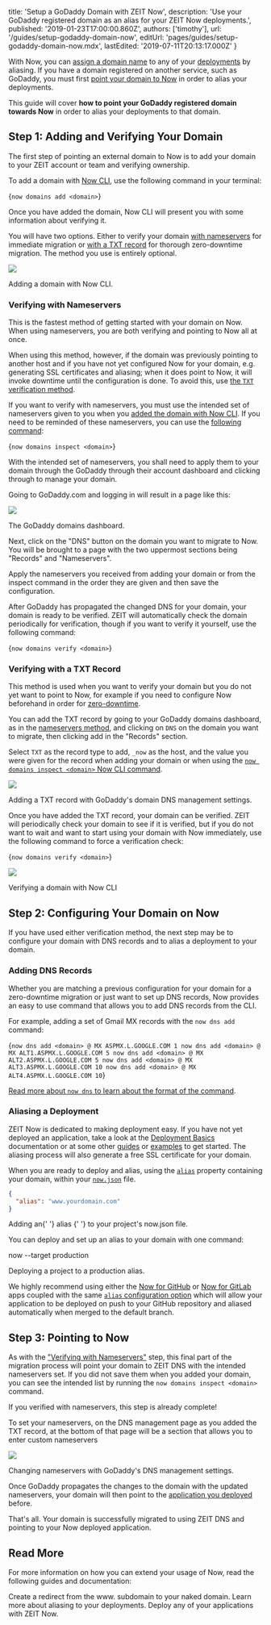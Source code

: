 
  title: 'Setup a GoDaddy Domain with ZEIT Now',
  description:
    'Use your GoDaddy registered domain as an alias for your ZEIT Now deployments.',
  published: '2019-01-23T17:00:00.860Z',
  authors: ['timothy'],
  url: '/guides/setup-godaddy-domain-now',
  editUrl: 'pages/guides/setup-godaddy-domain-now.mdx',
  lastEdited: '2019-07-11T20:13:17.000Z'
}

With Now, you can [assign a domain name](/docs/v2/custom-domains#aliasing-a-project) to any of your [deployments](/docs/v2/deployments/basics/) by aliasing. If you have a domain registered on another service, such as GoDaddy, you must first [point your domain to Now](/guides/zero-downtime-domain-migration/) in order to alias your deployments.

This guide will cover **how to point your GoDaddy registered domain towards Now** in order to alias your deployments to that domain.

## Step 1: Adding and Verifying Your Domain

The first step of pointing an external domain to Now is to add your domain to your ZEIT account or team and verifying ownership.

To add a domain with [Now CLI](/docs/v2/getting-started/installation#now-cli), use the following command in your terminal:

<TerminalInput>{`now domains add <domain>`}</TerminalInput>

Once you have added the domain, Now CLI will present you with some information about verifying it.

You will have two options. Either to verify your domain [with nameservers](#verifying-with-nameservers) for immediate migration or [with a TXT record](#verifying-with-a-txt-record) for thorough zero-downtime migration. The method you use is entirely optional.

<Image
  src="https://assets.zeit.co/image/upload/v1548370520/front/guides/godaddy-migration/now-cli-add-domain.png"
  width={1562/2}
  height={1318/2}
  oversize
/>
<Caption style={{marginTop: '-64px'}}>Adding a domain with Now CLI.</Caption>

### Verifying with Nameservers

This is the fastest method of getting started with your domain on Now. When using nameservers, you are both verifying and pointing to Now all at once.

When using this method, however, if the domain was previously pointing to another host and if you have not yet configured Now for your domain, e.g. generating SSL certificates and aliasing; when it does point to Now, it will invoke downtime until the configuration is done. To avoid this, use [the `TXT` verification method](#verifying-with-a-txt-record).

If you want to verify with nameservers, you must use the intended set of nameservers given to you when you [added the domain with Now CLI](/docs/v2/custom-domains). If you need to be reminded of these nameservers, you can use the [following command](/docs/v2/custom-domains):

<TerminalInput>{`now domains inspect <domain>`}</TerminalInput>

With the intended set of nameservers, you shall need to apply them to your domain through the GoDaddy through their account dashboard and clicking through to manage your domain.

Going to GoDaddy.com and logging in will result in a page like this:

<Image
  src="https://assets.zeit.co/image/upload/v1548370520/front/guides/godaddy-migration/godaddy-dashboard.png"
  width={1946/2}
  height={1350/2}
  oversize
/>
<Caption style={{marginTop: '-48px'}}>The GoDaddy domains dashboard.</Caption>

Next, click on the "DNS" button on the domain you want to migrate to Now. You will be brought to a page with the two uppermost sections being "Records" and "Nameservers".

Apply the nameservers you received from adding your domain or from the inspect command in the order they are given and then save the configuration.

After GoDaddy has propagated the changed DNS for your domain, your domain is ready to be verified. ZEIT will automatically check the domain periodically for verification, though if you want to verify it yourself, use the following command:

<TerminalInput>{`now domains verify <domain>`}</TerminalInput>

### Verifying with a TXT Record

This method is used when you want to verify your domain but you do not yet want to point to Now, for example if you need to configure Now beforehand in order for [zero-downtime](/guides/zero-downtime-domain-migration/).

You can add the TXT record by going to your GoDaddy domains dashboard, as in the [nameservers method](#verifying-with-nameservers), and clicking on `DNS` on the domain you want to migrate, then clicking add in the "Records" section.

Select `TXT` as the record type to add, `_now` as the host, and the value you were given for the record when adding your domain or when using the [`now domains inspect <domain>` Now CLI command](/docs/v2/custom-domains).

<Image
  src="https://assets.zeit.co/image/upload/v1548370520/front/guides/godaddy-migration/godaddy-dns-add.png"
  width={1946/2}
  height={1350/2}
  oversize
/>
<Caption style={{marginTop: '-48px'}}>Adding a TXT record with GoDaddy's domain DNS management settings.</Caption>

Once you have added the TXT record, your domain can be verified. ZEIT will periodically check your domain to see if it is verified, but if you do not want to wait and want to start using your domain with Now immediately, use the following command to force a verification check:

<TerminalInput>{`now domains verify <domain>`}</TerminalInput>

<Image
  src="https://assets.zeit.co/image/upload/v1548370520/front/guides/godaddy-migration/now-cli-verify-domain.png"
  width={1562/2}
  height={808/2}
  oversize
/>
<Caption style={{marginTop: '-64px'}}>Verifying a domain with Now CLI</Caption>

## Step 2: Configuring Your Domain on Now

If you have used either verification method, the next step may be to configure your domain with DNS records and to alias a deployment to your domain.

### Adding DNS Records

Whether you are matching a previous configuration for your domain for a zero-downtime migration or just want to set up DNS records, Now provides an easy to use command that allows you to add DNS records from the CLI.

For example, adding a set of Gmail MX records with the `now dns add` command:

<TerminalInput>{`now dns add <domain> @ MX ASPMX.L.GOOGLE.COM 1
now dns add <domain> @ MX ALT1.ASPMX.L.GOOGLE.COM 5
now dns add <domain> @ MX ALT2.ASPMX.L.GOOGLE.COM 5
now dns add <domain> @ MX ALT3.ASPMX.L.GOOGLE.COM 10
now dns add <domain> @ MX ALT4.ASPMX.L.GOOGLE.COM 10`}</TerminalInput>

[Read more about `now dns` to learn about the format of the command](/docs/v2/advanced/domains/dns/).

### Aliasing a Deployment

ZEIT Now is dedicated to making deployment easy. If you have not yet deployed an application, take a look at the [Deployment Basics](/docs/v2/deployments/basics) documentation or at some other [guides](/guides) or [examples](/examples) to get started. The aliasing process will also generate a free SSL certificate for your domain.

When you are ready to deploy and alias, using the [`alias`](/docs/v2/deployments/configuration#alias) property containing your domain, within your [`now.json`](/docs/v2/deployments/configuration) file.

```json
{
  "alias": "www.yourdomain.com"
}
```

<Caption>
  Adding an{' '}
  <GenericLink href="/docs/v2/deployments/configuration/#alias">
    alias
  </GenericLink>{' '}
  to your project's <InlineCode>now.json</InlineCode> file.
</Caption>

You can deploy and set up an alias to your domain with one command:

<TerminalInput>now --target production</TerminalInput>
<Caption>Deploying a project to a production alias.</Caption>

We highly recommend using either the [Now for GitHub](/docs/v2/integrations/now-for-github/) or [Now for GitLab](/docs/v2/integrations/now-for-gitlab/) apps coupled with the same [`alias` configuration option](/docs/v2/deployments/configuration/#alias) which will allow your application to be deployed on push to your GitHub repository and aliased automatically when merged to the default branch.

## Step 3: Pointing to Now

As with the ["Verifying with Nameservers"](#verifying-with-nameservers) step, this final part of the migration process will point your domain to ZEIT DNS with the intended nameservers set. If you did not save them when you added your domain, you can see the intended list by running the `now domains inspect <domain>` command.

If you verified with nameservers, this step is already complete!

To set your nameservers, on the DNS management page as you added the TXT record, at the bottom of that page will be a section that allows you to enter custom nameservers

<Image
  src="https://assets.zeit.co/image/upload/v1548388022/front/guides/godaddy-migration/godaddy-ns-add.png"
  width={1946/2}
  height={1350/2}
  oversize
/>
<Caption style={{marginTop: '-48px'}}>Changing nameservers with GoDaddy's DNS management settings.</Caption>

Once GoDaddy propagates the changes to the domain with the updated nameservers, your domain will then point to the [application you deployed](#aliasing-a-deployment) before.

That's all. Your domain is successfully migrated to using ZEIT DNS and pointing to your Now deployed application.

## Read More

For more information on how you can extend your usage of Now, read the following guides and documentation:

<Card title="www. Redirect" href="/guides/redirect-from-www">
  Create a redirect from the www. subdomain to your naked domain.
</Card>

<Card title="Aliasing" href="/docs/v2/custom-domains#aliasing-a-project">
  Learn more about aliasing to your deployments.
</Card>

<Card title="Deploying Basics" href="/docs/v2/deployments/basics">
  Deploy any of your applications with ZEIT Now.
</Card>

